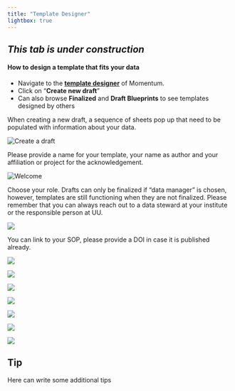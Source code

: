 ```yaml
---
title: "Template Designer"
lightbox: true
---
```


## *This tab is under construction*

#### How to design a template that fits your data

-   Navigate to the [**template designer**](https://enanomapper.adma.ai/templates) of Momentum.
-   Click on "**Create new draft**"
-   Can also browse **Finalized** and **Draft Blueprints** to see templates designed by others

When creating a new draft, a sequence of sheets pop up that need to be populated with information about your data.

![](/images/createnewdraft.png "Create a draft")

Please provide a name for your template, your name as author and your affiliation or project for the acknowledgement.

![](/images/1welcome.png "Welcome")

Choose your role. Drafts can only be finalized if "data manager" is chosen, however, templates are still functioning when they are not finalized. 
Please remember that you can always reach out to a data steward at your institute or the responsible person at UU.

![](/images/2method.png)

You can link to your SOP, please provide a DOI in case it is published already.

![](/images/3results.png)

![](/images/4methodparam.png)

![](/images/4sample.png)

![](/images/5sampleprep.png)

![](/images/6proven.png)

![](/images/7layout.png)

![](/images/finalize.png)



::: {.callout-tip icon="false" appearence="simple"}
## Tip
Here can write some additional tips
:::


